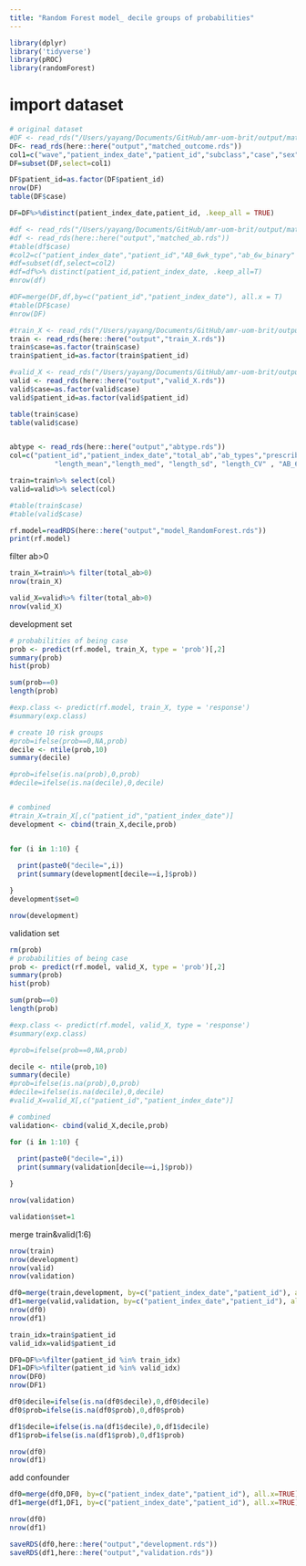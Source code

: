 ```yaml
---
title: "Random Forest model_ decile groups of probabilities"
---
```


```r
library(dplyr)
library('tidyverse')
library(pROC)
library(randomForest)

```

# import dataset
```r
# original dataset
#DF <- read_rds("/Users/yayang/Documents/GitHub/amr-uom-brit/output/matched_outcome.rds")
DF<- read_rds(here::here("output","matched_outcome.rds"))
col1=c("wave","patient_index_date","patient_id","subclass","case","sex","age","age_cat","stp","region","ethnicity_6","bmi","bmi_cat","CCI","Charlson","smoking_cat_3","imd","care_home","covrx_ever","flu_vaccine","care_home_type","hospital_counts")
DF=subset(DF,select=col1)

DF$patient_id=as.factor(DF$patient_id)
nrow(DF)
table(DF$case)

DF=DF%>%distinct(patient_index_date,patient_id, .keep_all = TRUE)

#df <- read_rds("/Users/yayang/Documents/GitHub/amr-uom-brit/output/matched_ab.rds")
#df <- read_rds(here::here("output","matched_ab.rds"))
#table(df$case)
#col2=c("patient_index_date","patient_id","AB_6wk_type","ab_6w_binary" , "AB_6wk")
#df=subset(df,select=col2)
#df=df%>% distinct(patient_id,patient_index_date, .keep_all=T)
#nrow(df)

#DF=merge(DF,df,by=c("patient_id","patient_index_date"), all.x = T)
#table(DF$case)
#nrow(DF)
```


```r
#train_X <- read_rds("/Users/yayang/Documents/GitHub/amr-uom-brit/output/train_X.rds")
train <- read_rds(here::here("output","train_X.rds"))
train$case=as.factor(train$case)
train$patient_id=as.factor(train$patient_id)

#valid_X <- read_rds("/Users/yayang/Documents/GitHub/amr-uom-brit/output/valid_X.rds")
valid <- read_rds(here::here("output","valid_X.rds"))
valid$case=as.factor(valid$case)
valid$patient_id=as.factor(valid$patient_id)

table(train$case)
table(valid$case)


abtype <- read_rds(here::here("output","abtype.rds"))
col=c("patient_id","patient_index_date","total_ab","ab_types","prescribe_times","exposure_period","recent_ab_days", "broad_prop","interval_med" ,"interval_mean","interval_sd","interval_CV",
           "length_mean","length_med", "length_sd", "length_CV" , "AB_6wk",abtype)

train=train%>% select(col)
valid=valid%>% select(col)

#table(train$case)
#table(valid$case)

rf.model=readRDS(here::here("output","model_RandomForest.rds"))
print(rf.model)
```

filter ab>0
```r

train_X=train%>% filter(total_ab>0)
nrow(train_X)

valid_X=valid%>% filter(total_ab>0)
nrow(valid_X)

```


development set
```r
# probabilities of being case
prob <- predict(rf.model, train_X, type = 'prob')[,2]
summary(prob)
hist(prob)

sum(prob==0)
length(prob)

#exp.class <- predict(rf.model, train_X, type = 'response')
#summary(exp.class)

# create 10 risk groups
#prob=ifelse(prob==0,NA,prob)
decile <- ntile(prob,10)
summary(decile)

#prob=ifelse(is.na(prob),0,prob)
#decile=ifelse(is.na(decile),0,decile)


# combined
#train_X=train_X[,c("patient_id","patient_index_date")]
development <- cbind(train_X,decile,prob)


for (i in 1:10) {
  
  print(paste0("decile=",i))
  print(summary(development[decile==i,]$prob))

}
development$set=0

nrow(development)
```

validation set
```r
rm(prob)
# probabilities of being case
prob <- predict(rf.model, valid_X, type = 'prob')[,2]
summary(prob)
hist(prob)

sum(prob==0)
length(prob)

#exp.class <- predict(rf.model, valid_X, type = 'response')
#summary(exp.class)

#prob=ifelse(prob==0,NA,prob)

decile <- ntile(prob,10)
summary(decile)
#prob=ifelse(is.na(prob),0,prob)
#decile=ifelse(is.na(decile),0,decile)
#valid_X=valid_X[,c("patient_id","patient_index_date")]

# combined
validation<- cbind(valid_X,decile,prob)

for (i in 1:10) {
  
  print(paste0("decile=",i))
  print(summary(validation[decile==i,]$prob))

}

nrow(validation)

validation$set=1
```


merge train&valid(1:6)
```r
nrow(train)
nrow(development)
nrow(valid)
nrow(validation)

df0=merge(train,development, by=c("patient_index_date","patient_id"), all.x=TRUE)
df1=merge(valid,validation, by=c("patient_index_date","patient_id"), all.x=TRUE)
nrow(df0)
nrow(df1)
```



```r

train_idx=train$patient_id
valid_idx=valid$patient_id

DF0=DF%>%filter(patient_id %in% train_idx)
DF1=DF%>%filter(patient_id %in% valid_idx)
nrow(DF0)
nrow(DF1)


```







```r

df0$decile=ifelse(is.na(df0$decile),0,df0$decile)
df0$prob=ifelse(is.na(df0$prob),0,df0$prob)

df1$decile=ifelse(is.na(df1$decile),0,df1$decile)
df1$prob=ifelse(is.na(df1$prob),0,df1$prob)

nrow(df0)
nrow(df1)
```



add confounder
```r
df0=merge(df0,DF0, by=c("patient_index_date","patient_id"), all.x=TRUE)
df1=merge(df1,DF1, by=c("patient_index_date","patient_id"), all.x=TRUE)

nrow(df0)
nrow(df1)
```


```r

saveRDS(df0,here::here("output","development.rds"))
saveRDS(df1,here::here("output","validation.rds"))

```
